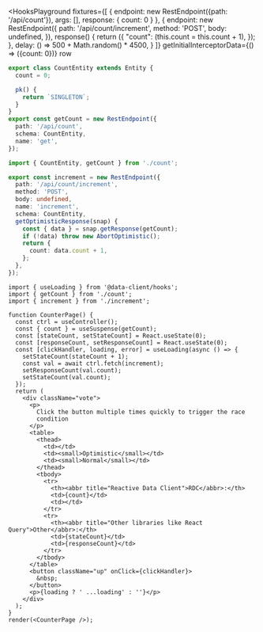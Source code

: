 
<HooksPlayground fixtures={[
{
endpoint: new RestEndpoint({path: '/api/count'}),
args: [],
response: { count: 0 }
},
{
endpoint: new RestEndpoint({
path: '/api/count/increment',
method: 'POST',
body: undefined,
}),
response() {
return ({
"count": (this.count = this.count + 1),
});
},
delay: () => 500 + Math.random() * 4500,
}
]}
getInitialInterceptorData={() => ({count: 0})}
row
>

```ts title="count" collapsed
export class CountEntity extends Entity {
  count = 0;

  pk() {
    return `SINGLETON`;
  }
}
export const getCount = new RestEndpoint({
  path: '/api/count',
  schema: CountEntity,
  name: 'get',
});
```

```ts title="increment" {9-15}
import { CountEntity, getCount } from './count';

export const increment = new RestEndpoint({
  path: '/api/count/increment',
  method: 'POST',
  body: undefined,
  name: 'increment',
  schema: CountEntity,
  getOptimisticResponse(snap) {
    const { data } = snap.getResponse(getCount);
    if (!data) throw new AbortOptimistic();
    return {
      count: data.count + 1,
    };
  },
});
```

```tsx title="CounterPage" collapsed
import { useLoading } from '@data-client/hooks';
import { getCount } from './count';
import { increment } from './increment';

function CounterPage() {
  const ctrl = useController();
  const { count } = useSuspense(getCount);
  const [stateCount, setStateCount] = React.useState(0);
  const [responseCount, setResponseCount] = React.useState(0);
  const [clickHandler, loading, error] = useLoading(async () => {
    setStateCount(stateCount + 1);
    const val = await ctrl.fetch(increment);
    setResponseCount(val.count);
    setStateCount(val.count);
  });
  return (
    <div className="vote">
      <p>
        Click the button multiple times quickly to trigger the race
        condition
      </p>
      <table>
        <thead>
          <td></td>
          <td><small>Optimistic</small></td>
          <td><small>Normal</small></td>
        </thead>
        <tbody>
          <tr>
            <th><abbr title="Reactive Data Client">RDC</abbr>:</th>
            <td>{count}</td>
            <td></td>
          </tr>
          <tr>
            <th><abbr title="Other libraries like React Query">Other</abbr>:</th>
            <td>{stateCount}</td>
            <td>{responseCount}</td>
          </tr>
        </tbody>
      </table>
      <button className="up" onClick={clickHandler}>
        &nbsp;
      </button>
      <p>{loading ? ' ...loading' : ''}</p>
    </div>
  );
}
render(<CounterPage />);
```

</HooksPlayground>